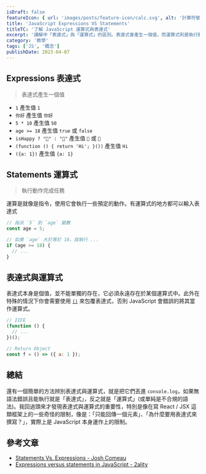 ```yaml
---
isDraft: false
featureIcon: { url: 'images/posts/feature-icon/calc.svg', alt: '計算符號' }
title: 'JavaScript Expressions VS Statements'
titleTC: '了解 JavaScript 運算式與表達式'
excerpt: '講解中「表達式」與「運算式」的區別。表達式會產生一個值，而運算式則是執行動作。表達式必須存在於某個運算式中才能被使用。'
category: '教學'
tags: ['JS', '概念']
publishDate: 2023-04-07
---
```


## Expressions 表達式

> 表達式產生一個值

- `1` 產生值 `1`
- `你好` 產生值 `你好`
- `5 * 10` 產生值 `50`
- `age >= 18` 產生值 `true` 或 `false`
- `isHappy ? "🙂" : "🙁"` 產生值 `🙂` 或 `🙁`
- `(function () { return 'Hi'; }())` 產生值 `Hi`
- `({a: 1})` 產生值 `{a: 1}`

## Statements 運算式

> 執行動作完成任務

運算是就像是指令，使用它會執行一些預定的動作。有運算式的地方都可以輸入表達式

```js
// 指派 `5` 到 `age` 變數
const age = 5;
```

```js
// 如果 `age` 大於等於 18，就執行 ...
if (age >= 18) {
  // ...
}
```

## 表達式與運算式

表達式本身是個值，並不能單獨的存在，它必須永遠存在於某個運算式中。此外在特殊的情況下你會需要使用 [`()`](https://developer.mozilla.org/en-US/docs/Web/JavaScript/Reference/Operators/Grouping#using_the_grouping_operator_to_eliminate_parsing_ambiguity) 來包覆表達式，否則 JavaScript 會錯誤的將其當作運算式。

```js
// IIFE
(function () {
  // ...
})();
```

```js
// Return Object
const f = () => ({ a: 1 });
```

## 總結

還有一個簡單的方法辨別表達式與運算式，就是把它們丟進 `console.log`，如果無語法錯誤且能執行就是「表達式」，反之就是「運算式」(或單純是不合規的語法)。我回過頭來才發現表達式與運算式的重要性，特別是像在寫 React / JSX 這類框架上的一些奇怪的限制，像是：「只能回傳一個元素」、「為什麼要用表達式來撰寫？」，實際上是 JavaScript 本身運作上的限制。

## 參考文章

- [Statements Vs. Expressions - Josh Comeau](https://www.joshwcomeau.com/javascript/statements-vs-expressions/)
- [Expressions versus statements in JavaScript - 2ality](https://2ality.com/2012/09/expressions-vs-statements.html)
